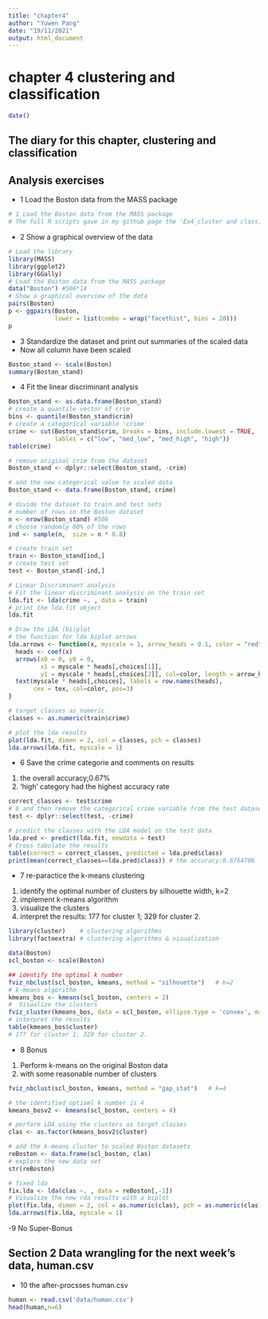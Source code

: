 ```yaml
---
title: "chapter4"
author: "Yuwen Pang"
date: "19/11/2021"
output: html_document
---
```


# chapter 4 clustering and classification
```r
date()
```

## The diary for this chapter, clustering and classification
## Analysis exercises
- 1 Load the Boston data from the MASS package
```r
# 1 Load the Boston data from the MASS package
# The full R scripts gave in my github page the 'Ex4_cluster and classification.R'
```

- 2 Show a graphical overview of the data
```r
# Load the library
library(MASS)
library(ggplot2)
library(GGally)
# Load the Boston data from the MASS package
data("Boston") #506*14
# Show a graphical overview of the data
pairs(Boston)
p <- ggpairs(Boston,
             lower = list(combo = wrap("facethist", bins = 20)))
p
```

- 3 Standardize the dataset and print out summaries of the scaled data
- Now all column have been scaled
```r
Boston_stand <- scale(Boston)
summary(Boston_stand)

```

- 4 Fit the linear discriminant analysis
```r
Boston_stand <- as.data.frame(Boston_stand)
# create a quantile vector of crim
bins <- quantile(Boston_stand$crim)
# create a categorical variable 'crime'
crime <- cut(Boston_stand$crim, breaks = bins, include.lowest = TRUE,
             lables = c("low", "med_low", "med_high", "high"))
table(crime)

# remove original crim from the dataset
Boston_stand <- dplyr::select(Boston_stand, -crim)

# add the new categorical value to scaled data
Boston_stand <- data.frame(Boston_stand, crime)

# divide the dataset to train and test sets
# number of rows in the Boston dataset 
n <- nrow(Boston_stand) #506
# choose randomly 80% of the rows
ind <- sample(n,  size = n * 0.8)

# create train set
train <- Boston_stand[ind,]
# create test set 
test <- Boston_stand[-ind,]

# Linear Discriminant analysis
# Fit the linear discriminant analysis on the train set
lda.fit <- lda(crime ~. , data = train)
# print the lda.fit object
lda.fit
```

```r
# Draw the LDA (bi)plot
# the function for lda biplot arrows
lda.arrows <- function(x, myscale = 1, arrow_heads = 0.1, color = "red", tex = 0.75, choices = c(1,2)){
  heads <- coef(x)
  arrows(x0 = 0, y0 = 0, 
         x1 = myscale * heads[,choices[1]], 
         y1 = myscale * heads[,choices[2]], col=color, length = arrow_heads)
  text(myscale * heads[,choices], labels = row.names(heads), 
       cex = tex, col=color, pos=3)
}

# target classes as numeric
classes <- as.numeric(train$crime)

# plot the lda results
plot(lda.fit, dimen = 2, col = classes, pch = classes)
lda.arrows(lda.fit, myscale = 1)
```

- 6 Save the crime categorie and comments on results
(1) the overall accuracy;0.67%
(2) 'high' category had the highest accuracy rate
```r
correct_classes <- test$crime
# 6 and then remove the categorical crime variable from the test dataset.
test <- dplyr::select(test, -crime)

# predict the classes with the LDA model on the test data
lda.pred <- predict(lda.fit, newdata = test)
# Cross tabulate the results
table(correct = correct_classes, predicted = lda.pred$class)
print(mean(correct_classes==lda.pred$class)) # the accuracy:0.6764706

```

- 7 re-paractice the k-means clustering
(1) identify the optimal number of clusters by silhouette width, k=2
(2) implement k-means algorithm
(3) visualize the clusters
(4) interpret the results: 177 for cluster 1; 329 for cluster 2.
```r
library(cluster)    # clustering algorithms
library(factoextra) # clustering algorithms & visualization

data(Boston)
scl_boston <- scale(Boston)

## identify the optimal k number
fviz_nbclust(scl_boston, kmeans, method = "silhouette")   # k=2
# k-means algorithm
kmeans_bos <- kmeans(scl_boston, centers = 2)
#  Visualize the clusters
fviz_cluster(kmeans_bos, data = scl_boston, ellipse.type = 'convex', main = "kmeans of Boston")
# interpret the results
table(kmeans_bos$cluster)
# 177 for cluster 1; 329 for cluster 2.
```

- 8 Bonus
(1) Perform k-means on the original Boston data 
(2) with some reasonable number of clusters
```r
fviz_nbclust(scl_boston, kmeans, method = "gap_stat")   # k=4

# the identified optiaml k number is 4
kmeans_bosv2 <- kmeans(scl_boston, centers = 4)

# perform LDA using the clusters as target classes
clas <- as.factor(kmeans_bosv2$cluster)

# add the k-means cluster to scaled Boston datasets
reBoston <- data.frame(scl_boston, clas)
# explore the new data set
str(reBoston)

# fixed lda
fix.lda <- lda(clas ~. , data = reBoston[,-1])
# Visualize the new rda results with a biplot
plot(fix.lda, dimen = 2, col = as.numeric(clas), pch = as.numeric(clas))
lda.arrows(fix.lda, myscale = 1)

```

-9 No Super-Bonus

## Section 2 Data wrangling for the next week’s data, human.csv
- 10 the after-procsses human.csv
```r
human <- read.csv('data/human.csv')
head(human,n=6)
```



